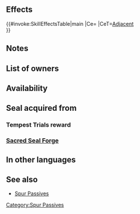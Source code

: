 {{Passive
|name=Spur Spd/Def
|type=C
|exclusive=0
|1name=Spur Spd/Def 1
|1tagid=SID_速さ守備の紋章1
|1promotionRarity=5
|1promotionTier=1
|alt1name=Spur Spd Def 1
|1effect=Grants Spd/Def+2 to adjacent allies during combat.
|1cost=120
|1required=Spur Spd 1;Spur Def 1
|2name=Spur Spd/Def 2
|2tagid=SID_速さ守備の紋章2
|alt2name=Spur Spd Def 2
|2effect=Grants Spd/Def+3 to adjacent allies during combat.
|2cost=240
|3name=
|3effect=
|3cost=
|canUseMove={{MoveList|all}}
|canUseWeapon={{WeaponList|all}}
|properties=random_all,random_inherit_base
}}
==Effects==
{{#invoke:SkillEffectsTable|main
|Ce={{Eft|Temporary buffs|Spd/Def|3}}
|CeT=[[Adjacent]]<br>{{Tgt|Allies}}
}}

==Notes==
{{Temporary buffs}}
{{AlliesCombatEffect|effect=temporary buffs}}
==List of owners==
{{Skill Hero List}}
==Availability==
{{PassiveFocusList}}
{{PassiveDistributionList}}
{{PassiveCombatManualList}}
==Seal acquired from==
===Tempest Trials reward===
{{Tempest Trials seal reward}}
===[[Sacred Seal Forge]]===
{{SealCosts
|seals=Spur Spd/Def 1;Spur Spd/Def 2
|badgeColor=Verdant
|costs1=20;100;20
|costs2=400;1000;100
}}
==In other languages==
{{OtherLanguages
|english=Spur Spd/Def
|japanese=速さ守備の紋章
|german=Ges./Ver. ansp.
|spanishEU=Mejora Vel/Def
|spanishLA=Mejora Vel./Def.
|french=Encens Vit/Déf
|italian=Migliora Vel/Dif
|chineseTW=速度防守紋章
|portuguese=Vel./Def. realç.
}}
==See also==
* [[Spur Passives]]
{{Seals Navbox}}
{{Passives Navbox|C}}
[[Category:Spur Passives]]